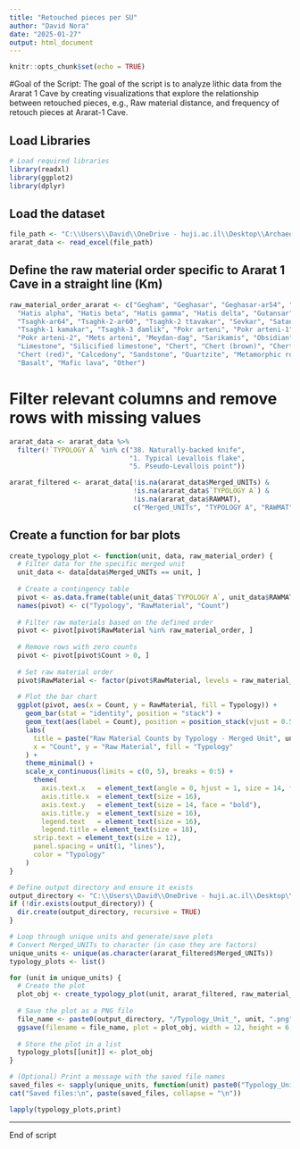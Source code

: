 ```yaml
---
title: "Retouched pieces per SU"
author: "David Nora"
date: "2025-01-27"
output: html_document
---
```


```r
knitr::opts_chunk$set(echo = TRUE)
```

#Goal of the Script: The goal of the script is to analyze lithic data from the Ararat 1 Cave by creating visualizations that explore the relationship between retouched pieces, e.g., Raw material distance, and frequency of retouch pieces at Ararat-1 Cave.

## Load Libraries
```r
# Load required libraries
library(readxl)
library(ggplot2)
library(dplyr)
```

## Load the dataset
```r
file_path <- "C:\\Users\\David\\OneDrive - huji.ac.il\\Desktop\\Archaeology\\Publications\\In_Proguess\\PhD\\QSR\\Ararat1caveLithicQSR\\analysis\\data\\raw_data\\Lithic_Attribute_Analysis_Ararat_1_CaveQSR.xlsx"
ararat_data <- read_excel(file_path)
```

## Define the raw material order specific to Ararat 1 Cave in a straight line (Km)
```r
raw_material_order_ararat <- c("Gegham", "Geghasar", "Geghasar-ar54", "Geghasar-1", "Geghasar-2", "Hatis",
  "Hatis alpha", "Hatis beta", "Hatis gamma", "Hatis delta", "Gutansar",
  "Tsaghk-ar64", "Tsaghk-2-ar60", "Tsaghk-2 ttavakar", "Sevkar", "Satanakar",
  "Tsaghk-1 kamakar", "Tsaghk-3 damlik", "Pokr arteni", "Pokr arteni-1",
  "Pokr arteni-2", "Mets arteni", "Meydan-dag", "Sarikamis", "Obsidian",
  "Limestone", "Silicified limestone", "Chert", "Chert (brown)", "Chert (green)",
  "Chert (red)", "Calcedony", "Sandstone", "Quartzite", "Metamorphic rock",
  "Basalt", "Mafic lava", "Other")
```

# Filter relevant columns and remove rows with missing values
```r
ararat_data <- ararat_data %>%
  filter(!`TYPOLOGY A` %in% c("38. Naturally-backed knife", 
                              "1. Typical Levallois flake", 
                              "5. Pseudo-Levallois point"))

ararat_filtered <- ararat_data[!is.na(ararat_data$Merged_UNITs) & 
                               !is.na(ararat_data$`TYPOLOGY A`) & 
                               !is.na(ararat_data$RAWMAT), 
                               c("Merged_UNITs", "TYPOLOGY A", "RAWMAT")]
```

## Create a function for bar plots
```r
create_typology_plot <- function(unit, data, raw_material_order) {
  # Filter data for the specific merged unit
  unit_data <- data[data$Merged_UNITs == unit, ]
  
  # Create a contingency table
  pivot <- as.data.frame(table(unit_data$`TYPOLOGY A`, unit_data$RAWMAT))
  names(pivot) <- c("Typology", "RawMaterial", "Count")
  
  # Filter raw materials based on the defined order
  pivot <- pivot[pivot$RawMaterial %in% raw_material_order, ]
  
  # Remove rows with zero counts
  pivot <- pivot[pivot$Count > 0, ]
  
  # Set raw material order
  pivot$RawMaterial <- factor(pivot$RawMaterial, levels = raw_material_order)
  
  # Plot the bar chart
  ggplot(pivot, aes(x = Count, y = RawMaterial, fill = Typology)) +
    geom_bar(stat = "identity", position = "stack") +
    geom_text(aes(label = Count), position = position_stack(vjust = 0.5), size = 3) +
    labs(
      title = paste("Raw Material Counts by Typology - Merged Unit", unit),
      x = "Count", y = "Raw Material", fill = "Typology"
    ) +
    theme_minimal() +
    scale_x_continuous(limits = c(0, 5), breaks = 0:5) +
      theme(
        axis.text.x   = element_text(angle = 0, hjust = 1, size = 14, face = "bold"),
        axis.title.x  = element_text(size = 16),
        axis.text.y   = element_text(size = 14, face = "bold"),
        axis.title.y  = element_text(size = 16),
        legend.text   = element_text(size = 16),
        legend.title = element_text(size = 18),
      strip.text = element_text(size = 12),
      panel.spacing = unit(1, "lines"),
      color = "Typology"
    )
}
```

```r
# Define output directory and ensure it exists
output_directory <- "C:\\Users\\David\\OneDrive - huji.ac.il\\Desktop\\Archaeology\\Publications\\In_Proguess\\PhD\\QSR\\Ararat1caveLithicQSR\\analysis\\data\\derived_data"
if (!dir.exists(output_directory)) {
  dir.create(output_directory, recursive = TRUE)
}

# Loop through unique units and generate/save plots
# Convert Merged_UNITs to character (in case they are factors)
unique_units <- unique(as.character(ararat_filtered$Merged_UNITs))
typology_plots <- list()

for (unit in unique_units) {
  # Create the plot
  plot_obj <- create_typology_plot(unit, ararat_filtered, raw_material_order_ararat)
  
  # Save the plot as a PNG file
  file_name <- paste0(output_directory, "/Typology_Unit_", unit, ".png")
  ggsave(filename = file_name, plot = plot_obj, width = 12, height = 6, bg = "white", dpi = 300)
  
  # Store the plot in a list
  typology_plots[[unit]] <- plot_obj
}

# (Optional) Print a message with the saved file names
saved_files <- sapply(unique_units, function(unit) paste0("Typology_Unit_", unit, ".png"))
cat("Saved files:\n", paste(saved_files, collapse = "\n"))
```

```r
lapply(typology_plots,print)
```

---
End of script 
